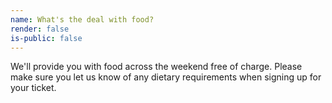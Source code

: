 ```yaml
---
name: What's the deal with food?
render: false
is-public: false
---
```


We'll provide you with food across the weekend free of charge. Please make sure you let us know of any dietary requirements when signing up for your ticket.
